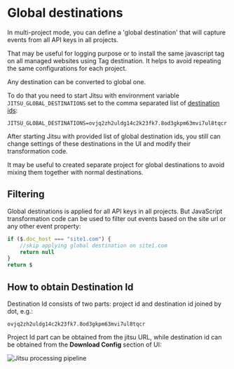 # Global destinations

<PageNotice type="version" version="1.44.4" />

In multi-project mode, you can define a 'global destination' that will capture events from all API keys in all projects.

That may be useful for logging purpose or to install the same javascript tag on all managed websites using Tag destination.
It helps to avoid repeating the same configurations for each project.

Any destination can be converted to global one. 

To do that you need to start Jitsu with environment variable `JITSU_GLOBAL_DESTINATIONS` set to the comma separated list of [destination ids](#how-to-objain-destination-id):

`JITSU_GLOBAL_DESTINATIONS=ovjq2zh2uldg14c2k23fk7.8od3gkpm63mvi7ul8tqcr`

After starting Jitsu with provided list of global destination ids, you still can change settings of these destinations in the UI
and modify their transformation code.

<Hint>
    It may be useful to created separate project for global destinations to avoid mixing them together with normal destinations.
</Hint>

## Filtering

Global destinations is applied for all API keys in all projects.
But JavaScript transformation code can be used to filter out events based on the site url or any other event property:
```javascript
if ($.doc_host === "site1.com") {
    //skip applying global destination on site1.com
    return null
}
return $
```

## How to obtain Destination Id

Destination Id consists of two parts: project id and destination id joined by dot, e.g.:

`ovjq2zh2uldg14c2k23fk7.8od3gkpm63mvi7ul8tqcr`

Project Id part can be obtained from the jitsu URL, while destination id can be obtained from the **Download Config** section of UI:

<img alt="Jitsu processing pipeline" src="/img/docs/project-id.png" />




